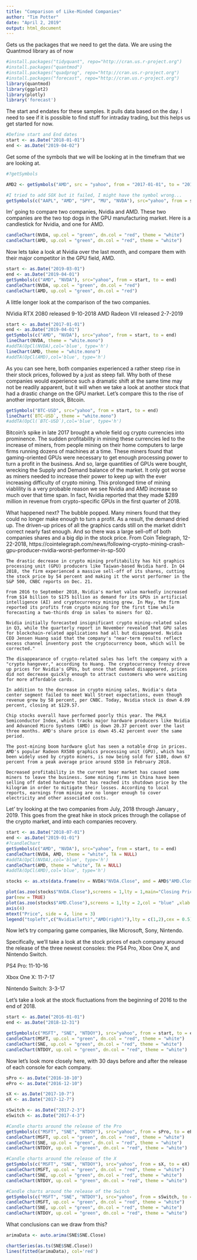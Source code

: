 ```yaml
---
title: "Comparison of Like-Minded Companies"
author: "Tim Potter"
date: "April 2, 2019"
output: html_document
---
```



Gets us the packages that we need to get the data.
We are using the Quantmod library as of now

```r
#install.packages("tidyquant", repo="http://cran.us.r-project.org")
#install.packages("quantmod")
#install.packages("quadprog", repo="http://cran.us.r-project.org")
#install.packages("forecast", repo="http://cran.us.r-project.org")
library(quantmod)
library(ggplot2)
library(plotly)
library('forecast')
```


The start and endates for these samples. It pulls data based on the day. I need to see if it is possible to find stuff for intraday trading, but this helps us get started for now. 


```r
#Define start and End dates
start <- as.Date("2018-01-01")
end <- as.Date("2019-04-02")
```

Get some of the symbols that we will be looking at in the timefram that we are looking at. 

```r
#?getSymbols

AMD2 <- getSymbols("AMD", src = "yahoo", from = "2017-01-01", to = "2019-04-20", auto.assign = FALSE)

#I tried to add SOX but it failed, I might have the symbol wrong...
getSymbols(c("AAPL", "AMD", "SPY", "MU", "NVDA"), src="yahoo", from = start, to = end)
```

Im' going to compare two companies, Nvidia and AMD. These two companies are the two top dogs in the GPU manufacturing market. 
Here is a candlestick for Nvidia, and one for AMD.

```r

candleChart(NVDA, up.col = "green", dn.col = "red", theme = "white")
candleChart(AMD, up.col = "green", dn.col = "red", theme = "white")
```


Now lets take a look at Nvidia over the last month, and compare them with their major competitor in the GPU field, AMD.

```r
start <- as.Date("2019-03-01")
end <- as.Date("2019-04-01")
getSymbols(c("AMD", "NVDA"), src="yahoo", from = start, to = end)
candleChart(NVDA, up.col = "green", dn.col = "red")
candleChart(AMD, up.col = "green", dn.col = "red")
```

A little longer look at the comparison of the two companies.

NVidia RTX 2080 released 9-10-2018
AMD Radeon VII released 2-7-2019
```r
start <- as.Date("2017-01-01")
end <- as.Date("2019-04-01")
getSymbols(c("AMD", "NVDA"), src="yahoo", from = start, to = end)
lineChart(NVDA, theme = "white.mono")
#addTA(OpCl(NVDA),col='blue', type='h') 
lineChart(AMD, theme = "white.mono")
#addTA(OpCl(AMD),col='blue', type='h') 
```

As you can see here, both companies experienced a rather steep rise in their stock prices, followed by a just as steep fall. Why both of these companies would experience such a dramatic shift at the same time may not be readily apparent, but it will when we take a look at another stock that had a drastic change on the GPU market. 
Let's compare this to the rise of another important stock, Bitcoin.
```r
getSymbols("BTC-USD", src="yahoo", from = start, to = end)
lineChart(`BTC-USD`, theme = "white.mono")
#addTA(OpCl(`BTC-USD`),col='blue', type='h') 
```

Bitcoin's spike in late 2017 brought a whole field og crypto currencies into prominence. The sudden profitability in mining these currencies led to the increase of miners, from people mining on their home computers to large firms running dozens of machines at a time. These miners found that gaming-oriented GPUs were necessary to get enough processing power to turn a profit in the business. And so, large quantities of GPUs were bought, wrecking the Supply and Demand balance of the market. It only got worse as miners needed to increase their power to keep up with the ever increasing difficulty of crypto mining. This prolonged time of  mining viablility is a very probable reason we see Nvidia and AMD increase so much over that time span. In fact, Nvidia reported that they made $289 million in revenue from crypto-specific GPUs in the first quarter of 2018. 

What happened next? 
The bubble popped. Many miners found that they could no longer make enough to turn a profit. As a result, the demand dried up. The driven-up prices of all the graphics cards still on the market didn't correct nearly fast enough. And so there was a large sell-off of both companies shares and a big dip in the stock price.
From Coin Telegraph, 12-22-2018, https://cointelegraph.com/news/following-crypto-mining-crash-gpu-producer-nvidia-worst-performer-in-sp-500
    
    The drastic decrease in crypto mining profitability has hit graphics processing unit (GPU) producers like Taiwan-based Nvidia hard. In Q4 2018, the firm experienced a massive sell-off of its shares, cutting the stock price by 54 percent and making it the worst performer in the S&P 500, CNBC reports on Dec. 21.
    
    From 2016 to September 2018, Nvidia's market value markedly increased from $14 billion to $175 billion as demand for its GPUs in artificial intelligence (AI) and cryptocurrency mining grew. In May, the firm reported its profits from crypto mining for the first time while forecasting a two-thirds drop in sales to miners for Q2.
    
    Nvidia initially forecasted insignificant crypto mining-related sales in Q3, while the quarterly report in November revealed that GPU sales for blockchain-related applications had all but disappeared. Nvidia CEO Jensen Huang said that the company's "near-term results reflect excess channel inventory post the cryptocurrency boom, which will be corrected."
    
    The disappearance of crypto-related sales has left the company with a "crypto hangover," according to Huang. The cryptocurrency frenzy drove up prices for Nvidia's GPUs, but once that demand disappeared, prices did not decrease quickly enough to attract customers who were waiting for more affordable cards.
    
    In addition to the decrease in crypto mining sales, Nvidia's data center segment failed to meet Wall Street expectations, even though revenue grew by 58 percent, per CNBC. Today, Nvidia stock is down 4.09 percent, closing at $129.57.
    
    Chip stocks overall have performed poorly this year. The PHLX Semiconductor Index, which tracks major hardware producers like Nvidia and Advanced Micro Systems (AMD) is down 20.37 percent over the last three months. AMD's share price is down 45.42 percent over the same period.
    
    The post-mining boom hardware glut has seen a notable drop in prices. AMD's popular Radeon RX580 graphics processing unit (GPU), which has been widely used by crypto miners, is now being sold for $180, down 67 percent from a peak average price around $550 in February 2018.
    
    Decreased profitability in the current bear market has caused some miners to leave the business. Some mining firms in China have been selling off dated hardware that has reached its shutdown price by the kilogram in order to mitigate their losses. According to local reports, earnings from mining are no longer enough to cover electricity and other associated costs.

Let' try looking at the two companies from July, 2018 through January , 2019. This goes from the great hike in stock prices through the collapse of the crypto market, and into each companies recovery.

```r
start <- as.Date("2018-07-01")
end <- as.Date("2019-01-01")
#?candleChart
getSymbols(c("AMD", "NVDA"), src="yahoo", from = start, to = end)
candleChart(NVDA, AMD, theme = "white", TA = NULL)
#addTA(OpCl(NVDA),col='blue', type='h') 
candleChart(AMD, theme = "white", TA = NULL)
#addTA(OpCl(AMD),col='blue', type='h') 

stocks <- as.xts(data.frame(nv = NVDA$"NVDA.Close", amd = AMD$"AMD.Close"))

plot(as.zoo(stocks$"NVDA.Close"),screens = 1,lty = 1,main="Closing Prices of Nvidia, AMD", col = "red" ,xlab = "Date, July 2018 - January 2019",ylab = "Close Price, USD")
par(new = TRUE)
plot(as.zoo(stocks$"AMD.Close"),screens = 1,lty = 2,col = "blue" ,xlab = "",ylab = "", xaxt = "n", yaxt = "n")
axis(4)
mtext("Price", side = 4, line = 3)
legend("topleft",c("Nvidia(left)","AMD(right)"),lty = c(1,2),cex = 0.5)
```


Now let's try comparing game companies, like Microsoft, Sony, Nintendo.

Specifically, we'll take a look at the stock prices of each company around the release of the three newest consoles: the PS4 Pro, Xbox One X, and Nintendo Switch.

PS4 Pro: 11-10-16

Xbox One X: 11-7-17

Nintendo Switch: 3-3-17

Let's take a look at the stock fluctuations from the beginning of 2016 to the end of 2018.
```r
start <- as.Date("2016-01-01")
end <- as.Date("2018-12-31")

getSymbols(c("MSFT", "SNE", "NTDOY"), src="yahoo", from = start, to = end)
candleChart(MSFT, up.col = "green", dn.col = "red", theme = "white")
candleChart(SNE, up.col = "green", dn.col = "red", theme = "white")
candleChart(NTDOY, up.col = "green", dn.col = "red", theme = "white")
```

Now let's look more closely  here, with 30 days before and after the release of each console for each company.

```r
sPro <- as.Date("2016-10-10")
ePro <- as.Date("2016-12-10")

sX <- as.Date("2017-10-7")
eX <- as.Date("2017-12-7")

sSwitch <- as.Date("2017-2-3")
eSwitch <- as.Date("2017-4-3")

#Candle charts around the release of the Pro
getSymbols(c("MSFT", "SNE", "NTDOY"), src="yahoo", from = sPro, to = ePro)
candleChart(MSFT, up.col = "green", dn.col = "red", theme = "white")
candleChart(SNE, up.col = "green", dn.col = "red", theme = "white")
candleChart(NTDOY, up.col = "green", dn.col = "red", theme = "white")

#Candle charts around the release of the X
getSymbols(c("MSFT", "SNE", "NTDOY"), src="yahoo", from = sX, to = eX)
candleChart(MSFT, up.col = "green", dn.col = "red", theme = "white")
candleChart(SNE, up.col = "green", dn.col = "red", theme = "white")
candleChart(NTDOY, up.col = "green", dn.col = "red", theme = "white")

#Candle charts around the release of the Switch
getSymbols(c("MSFT", "SNE", "NTDOY"), src="yahoo", from = sSwitch, to = eSwitch)
candleChart(MSFT, up.col = "green", dn.col = "red", theme = "white")
candleChart(SNE, up.col = "green", dn.col = "red", theme = "white")
candleChart(NTDOY, up.col = "green", dn.col = "red", theme = "white")
```

What conclusions can we draw from this?


```r
arimaData <- auto.arima(SNE$SNE.Close)

chartSeries(as.ts(SNE$SNE.Close))
lines(fitted(arimaData), col='red')
```